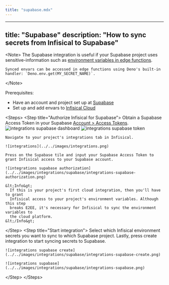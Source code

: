 ```yaml
---
title: "supabase.mdx"
---
```


---
title: "Supabase"
description: "How to sync secrets from Infisical to Supabase"
---

&lt;Note&gt;
    The Supabase integration is useful if your Supabase project uses sensitive-information such as [environment variables in edge functions](https://supabase.com/docs/guides/functions/secrets).
    
    Synced envars can be accessed in edge functions using Deno's built-in handler: `Deno.env.get(MY_SECRET_NAME)`.
&lt;/Note&gt;

Prerequisites:

- Have an account and project set up at [Supabase](https://supabase.com/)
- Set up and add envars to [Infisical Cloud](https://app.infisical.com)

&lt;Steps&gt;
  &lt;Step title="Authorize Infisical for Supabase"&gt;
    Obtain a Supabase Access Token in your Supabase [Account &gt; Access Tokens](https://app.supabase.com/account/tokens).
    ![integrations supabase dashboard](../../images/integrations/supabase/integrations-supabase-dashboard.png)
    ![integrations supabase token](../../images/integrations/supabase/integrations-supabase-token.png)
    
    Navigate to your project's integrations tab in Infisical.

    ![integrations](../../images/integrations.png)
    
    Press on the Supabase tile and input your Supabase Access Token to grant Infisical access to your Supabase account.

    ![integrations supabase authorization](../../images/integrations/supabase/integrations-supabase-authorization.png)

    &lt;Info&gt;
      If this is your project's first cloud integration, then you'll have to grant
      Infisical access to your project's environment variables. Although this step
      breaks E2EE, it's necessary for Infisical to sync the environment variables to
      the cloud platform.
    &lt;/Info&gt;
  &lt;/Step&gt;
  &lt;Step title="Start integration"&gt;
    Select which Infisical environment secrets you want to sync to which Supabase project. Lastly, press create integration to start syncing secrets to Supabase.

    ![integrations supabase create](../../images/integrations/supabase/integrations-supabase-create.png)

    ![integrations supabase](../../images/integrations/supabase/integrations-supabase.png)
  &lt;/Step&gt;
&lt;/Steps&gt;
